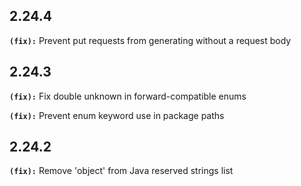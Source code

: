 ## 2.24.4
**`(fix):`** Prevent put requests from generating without a request body


## 2.24.3
**`(fix):`** Fix double unknown in forward-compatible enums


**`(fix):`** Prevent enum keyword use in package paths


## 2.24.2
**`(fix):`** Remove 'object' from Java reserved strings list


